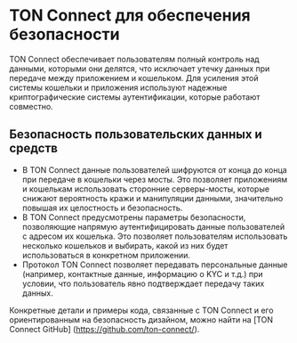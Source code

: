 
# TON Connect для обеспечения безопасности

TON Connect обеспечивает пользователям полный контроль над данными, которыми они делятся, что исключает утечку данных при передаче между приложением и кошельком. Для усиления этой системы кошельки и приложения используют надежные криптографические системы аутентификации, которые работают совместно.

## Безопасность пользовательских данных и средств

* В TON Connect данные пользователей шифруются от конца до конца при передаче в кошельки через мосты. Это позволяет приложениям и кошелькам использовать сторонние серверы-мосты, которые снижают вероятность кражи и манипуляции данными, значительно повышая их целостность и безопасность.
* В TON Connect предусмотрены параметры безопасности, позволяющие напрямую аутентифицировать данные пользователей с адресом их кошелька. Это позволяет пользователям использовать несколько кошельков и выбирать, какой из них будет использоваться в конкретном приложении.
* Протокол TON Connect позволяет передавать персональные данные (например, контактные данные, информацию о KYC и т.д.) при условии, что пользователь явно подтверждает передачу таких данных.

Конкретные детали и примеры кода, связанные с TON Connect и его ориентированным на безопасность дизайном, можно найти на [TON Connect GitHub] (https://github.com/ton-connect/).

<Feedback />
